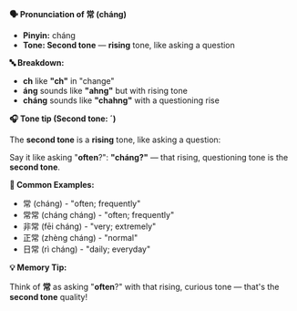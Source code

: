 **🗣️ Pronunciation of 常 (cháng)**

- **Pinyin:** cháng
- **Tone: Second tone** — **rising** tone, like asking a question

**🔤 Breakdown:**

- **ch** like **"ch"** in "change"
- **áng** sounds like **"ahng"** but with rising tone
- **cháng** sounds like **"chahng"** with a questioning rise

**🎧 Tone tip (Second tone: ˊ)**

The **second tone** is a **rising** tone, like asking a question:

Say it like asking "**often**?": **"cháng?"** — that rising, questioning tone is the **second
tone**.

**📝 Common Examples:**

- 常 (cháng) - "often; frequently"
- 常常 (cháng cháng) - "often; frequently"
- 非常 (fēi cháng) - "very; extremely"
- 正常 (zhèng cháng) - "normal"
- 日常 (rì cháng) - "daily; everyday"

**💡 Memory Tip:**

Think of **常** as asking "**often**?" with that rising, curious tone — that's the **second tone**
quality!

